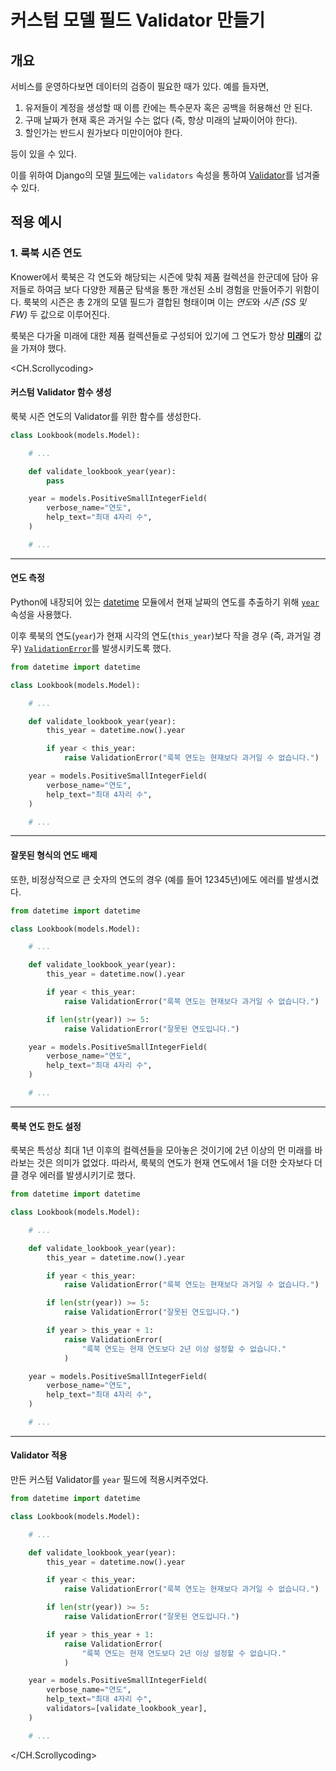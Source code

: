 # 커스텀 모델 필드 Validator 만들기

## 개요

서비스를 운영하다보면 데이터의 검증이 필요한 때가 있다. 예를 들자면,

1. 유저들이 계정을 생성할 때 이름 칸에는 특수문자 혹은 공백을 허용해선 안 된다.
2. 구매 날짜가 현재 혹은 과거일 수는 없다 (즉, 항상 미래의 날짜이어야 한다).
3. 할인가는 반드시 원가보다 미만이어야 한다.

등이 있을 수 있다.

이를 위하여 Django의 모델 [필드](https://docs.djangoproject.com/en/dev/topics/db/models/#fields)에는 `validators` 속성을 통하여 [Validator](https://docs.djangoproject.com/en/dev/ref/validators/)를 넘겨줄 수 있다.

## 적용 예시

### 1. 룩북 시즌 연도

Knower에서 룩북은 각 연도와 해당되는 시즌에 맞춰 제품 컬렉션을 한군데에 담아 유저들로 하여금 보다 다양한 제품군 탐색을 통한 개선된 소비 경험을 만들어주기 위함이다.
룩북의 시즌은 총 2개의 모델 필드가 결합된 형태이며 이는 *연도*와 _시즌 (SS 및 FW)_ 두 값으로 이루어진다.

룩북은 다가올 미래에 대한 제품 컬렉션들로 구성되어 있기에 그 연도가 항상 <u>**미래**</u>의 값을 가져야 했다.

<CH.Scrollycoding>

#### 커스텀 Validator 함수 생성

룩북 시즌 연도의 Validator를 위한 함수를 생성한다.

```py models.py focus=5:6
class Lookbook(models.Model):

    # ...

    def validate_lookbook_year(year):
        pass

    year = models.PositiveSmallIntegerField(
        verbose_name="연도",
        help_text="최대 4자리 수",
    )

    # ...
```

---

#### 연도 측정

Python에 내장되어 있는 [datetime](https://docs.python.org/3/library/datetime.html) 모듈에서 현재 날짜의 연도를 추출하기 위해
[`year`](https://docs.python.org/3/library/datetime.html#datetime.datetime.year) 속성을 사용했다.

이후 룩북의 연도(`year`)가 현재 시각의 연도(`this_year`)보다 작을 경우 (즉, 과거일 경우) [`ValidationError`](https://docs.djangoproject.com/en/dev/ref/exceptions/#django.core.exceptions.ValidationError)를 발생시키도록 했다.

```py models.py focus=1,8:11
from datetime import datetime

class Lookbook(models.Model):

    # ...

    def validate_lookbook_year(year):
        this_year = datetime.now().year

        if year < this_year:
            raise ValidationError("룩북 연도는 현재보다 과거일 수 없습니다.")

    year = models.PositiveSmallIntegerField(
        verbose_name="연도",
        help_text="최대 4자리 수",
    )

    # ...
```

---

#### 잘못된 형식의 연도 배제

또한, 비정상적으로 큰 숫자의 연도의 경우 (예를 들어 12345년)에도 에러를 발생시켰다.

```py models.py focus=13:14
from datetime import datetime

class Lookbook(models.Model):

    # ...

    def validate_lookbook_year(year):
        this_year = datetime.now().year

        if year < this_year:
            raise ValidationError("룩북 연도는 현재보다 과거일 수 없습니다.")

        if len(str(year)) >= 5:
            raise ValidationError("잘못된 연도입니다.")

    year = models.PositiveSmallIntegerField(
        verbose_name="연도",
        help_text="최대 4자리 수",
    )

    # ...
```

---

#### 룩북 연도 한도 설정

룩북은 특성상 최대 1년 이후의 컬렉션들을 모아놓은 것이기에 2년 이상의 먼 미래를 바라보는 것은 의미가 없었다.
따라서, 룩북의 연도가 현재 연도에서 1을 더한 숫자보다 더 클 경우 에러를 발생시키기로 했다.

```py models.py focus=16:19
from datetime import datetime

class Lookbook(models.Model):

    # ...

    def validate_lookbook_year(year):
        this_year = datetime.now().year

        if year < this_year:
            raise ValidationError("룩북 연도는 현재보다 과거일 수 없습니다.")

        if len(str(year)) >= 5:
            raise ValidationError("잘못된 연도입니다.")

        if year > this_year + 1:
            raise ValidationError(
                "룩북 연도는 현재 연도보다 2년 이상 설정할 수 없습니다."
            )

    year = models.PositiveSmallIntegerField(
        verbose_name="연도",
        help_text="최대 4자리 수",
    )

    # ...
```

---

#### Validator 적용

만든 커스텀 Validator를 `year` 필드에 적용시켜주었다.

```py models.py focus=24
from datetime import datetime

class Lookbook(models.Model):

    # ...

    def validate_lookbook_year(year):
        this_year = datetime.now().year

        if year < this_year:
            raise ValidationError("룩북 연도는 현재보다 과거일 수 없습니다.")

        if len(str(year)) >= 5:
            raise ValidationError("잘못된 연도입니다.")

        if year > this_year + 1:
            raise ValidationError(
                "룩북 연도는 현재 연도보다 2년 이상 설정할 수 없습니다."
            )

    year = models.PositiveSmallIntegerField(
        verbose_name="연도",
        help_text="최대 4자리 수",
        validators=[validate_lookbook_year],
    )

    # ...
```

</CH.Scrollycoding>

